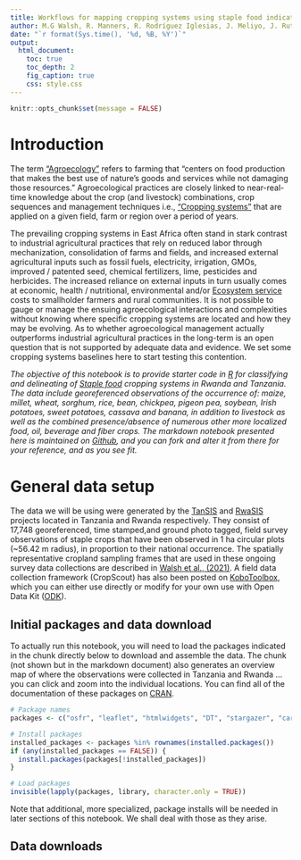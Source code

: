 ```yaml
---
title: Workflows for mapping cropping systems using staple food indicator species
author: M.G Walsh, R. Manners, R. Rodríguez Iglesias, J. Meliyo, J. Rutembuka, and B.A Walsh
date: "`r format(Sys.time(), '%d, %B, %Y')`"
output:
  html_document:
    toc: true
    toc_depth: 2
    fig_caption: true
    css: style.css
---
```


```r
knitr::opts_chunk$set(message = FALSE)
```

# Introduction

The term ["Agroecology"](https://www.agroecologyfund.org/what-is-agroecology) refers to farming that “centers on food production that makes the best use of nature’s goods and services while not damaging those resources.” Agroecological practices are closely linked to near-real-time knowledge about the crop (and livestock) combinations, crop sequences and management techniques i.e., ["Cropping systems"](https://www.sciencedirect.com/topics/agricultural-and-biological-sciences/cropping-system) that are applied on a given field, farm or region over a period of years. 

The prevailing cropping systems in East Africa often stand in stark contrast to industrial agricultural practices that rely on reduced labor through mechanization, consolidation of farms and fields, and increased external agricultural inputs such as fossil fuels, electricity, irrigation, GMOs, improved / patented seed, chemical fertilizers, lime, pesticides and herbicides. The increased reliance on external inputs in turn usually comes at economic, health / nutritional, environmental and/or [Ecosystem service](https://en.wikipedia.org/wiki/Ecosystem_service) costs to smallholder farmers and rural communities. It is not possible to gauge or manage the ensuing agroecological interactions and complexities without knowing where specific cropping systems are located and how they may be evolving. As to whether agroecological management actually outperforms industrial agricultural practices in the long-term is an open question that is not supported by adequate data and evidence. We set some cropping systems baselines here to start testing this contention.

*The objective of this notebook is to provide starter code in [R](https://www.r-project.org/) for classifying and delineating of [Staple food](https://en.wikipedia.org/wiki/Staple_food) cropping systems in Rwanda and Tanzania. The data include georeferenced observations of the occurrence of: maize, millet, wheat, sorghum, rice, bean, chickpea, pigeon pea, soybean, Irish potatoes, sweet potatoes, cassava and banana, in addition to livestock as well as the combined presence/absence of numerous other more localized food, oil, beverage and fiber crops. The markdown notebook presented here is maintained on [Github](), and you can fork and alter it from there for your reference, and as you see fit.*

# General data setup

The data we will be using were generated by the [TanSIS]() and [RwaSIS]() projects located in Tanzania and Rwanda respectively. They consist of 17,748 georeferenced, time stamped,and ground photo tagged, field survey observations of staple crops that have been observed in 1 ha circular plots (~56.42 m radius), in proportion to their national occurrence. The spatially representative cropland sampling frames that are used in these ongoing survey data collections are described in [Walsh et al., (2021)](). A field data collection framework (CropScout) has also been posted on [KoboToolbox](https://kobo.humanitarianresponse.info/#/forms/a3jwzkBTtDvdaZJgR6YjAe/), which you can either use directly or modify for your own use with Open Data Kit ([ODK](https://opendatakit.org/)).

## Initial packages and data download

To actually run this notebook, you will need to load the packages indicated in the chunk directly below to download and assemble the data. The chunk (not shown but in the markdown document) also generates an overview map of where the observations were collected in Tanzania and Rwanda ... you can click and zoom into the individual locations. You can find all of the documentation of these packages on [CRAN](https://cran.r-project.org/).

```r
# Package names
packages <- c("osfr", "leaflet", "htmlwidgets", "DT", "stargazer", "caret", "caretEnsemble", "mgcv", "MASS", "randomForest", "xgboost", "klaR", "nnet", "dplyr", "doParallel")

# Install packages
installed_packages <- packages %in% rownames(installed.packages())
if (any(installed_packages == FALSE)) {
  install.packages(packages[!installed_packages])
}

# Load packages
invisible(lapply(packages, library, character.only = TRUE))
```

Note that additional, more specialized, package installs will be needed in later sections of this notebook. We shall deal with those as they arise.

## Data downloads

